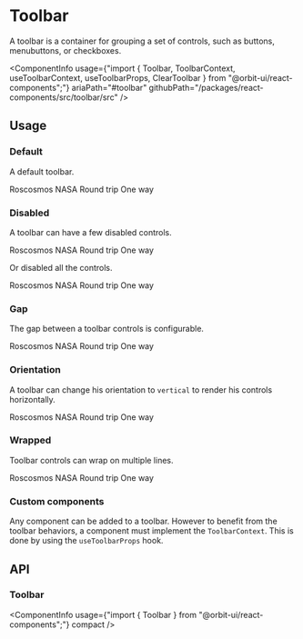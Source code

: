 
<Meta
    title="Components/Toolbar"
    id="toolbar"
/>

# Toolbar

<Tagline>A toolbar is a container for grouping a set of controls, such as buttons, menubuttons, or checkboxes.</Tagline>

<ComponentInfo
    usage={"import { Toolbar, ToolbarContext, useToolbarContext, useToolbarProps, ClearToolbar } from \"@orbit-ui/react-components\";"}
    ariaPath="#toolbar"
    githubPath="/packages/react-components/src/toolbar/src"
/>

## Usage

### Default

A default toolbar.

<Preview>
    <Story name="default">
        <Toolbar>
            <TextInput placeholder="Destination" />
            <RadioGroup>
                <Radio value="roscosmos">Roscosmos</Radio>
                <Radio value="nasa">NASA</Radio>
            </RadioGroup>
            <CheckboxGroup>
                <ToggleButton variant="secondary" value="round-trip">Round trip</ToggleButton>
                <ToggleButton variant="secondary" value="one-way">One way</ToggleButton>
            </CheckboxGroup>
        </Toolbar>
    </Story>
</Preview>

### Disabled

A toolbar can have a few disabled controls.

<Preview>
    <Story name="disabled control">
        <Toolbar>
            <TextInput placeholder="Destination" />
            <RadioGroup disabled>
                <Radio value="roscosmos">Roscosmos</Radio>
                <Radio value="nasa">NASA</Radio>
            </RadioGroup>
            <CheckboxGroup>
                <ToggleButton variant="secondary" value="round-trip">Round trip</ToggleButton>
                <ToggleButton variant="secondary" value="one-way">One way</ToggleButton>
            </CheckboxGroup>
        </Toolbar>
    </Story>
</Preview>

Or disabled all the controls.

<Preview>
    <Story name="disabled toolbar">
        <Toolbar disabled>
            <TextInput placeholder="Destination" />
            <RadioGroup>
                <Radio value="roscosmos">Roscosmos</Radio>
                <Radio value="nasa">NASA</Radio>
            </RadioGroup>
            <CheckboxGroup>
                <ToggleButton variant="secondary" value="round-trip">Round trip</ToggleButton>
                <ToggleButton variant="secondary" value="one-way">One way</ToggleButton>
            </CheckboxGroup>
        </Toolbar>
    </Story>
</Preview>

### Gap

The gap between a toolbar controls is configurable.

<Preview>
    <Story name="gap">
        <Toolbar gap={9}>
            <TextInput placeholder="Destination" />
            <RadioGroup>
                <Radio value="roscosmos">Roscosmos</Radio>
                <Radio value="nasa">NASA</Radio>
            </RadioGroup>
            <CheckboxGroup>
                <ToggleButton variant="secondary" value="round-trip">Round trip</ToggleButton>
                <ToggleButton variant="secondary" value="one-way">One way</ToggleButton>
            </CheckboxGroup>
        </Toolbar>
    </Story>
</Preview>

### Orientation

A toolbar can change his orientation to `vertical` to render his controls horizontally.

<Preview>
    <Story name="orientation">
        <Toolbar orientation="vertical">
            <TextInput placeholder="Destination" />
            <RadioGroup>
                <Radio value="roscosmos">Roscosmos</Radio>
                <Radio value="nasa">NASA</Radio>
            </RadioGroup>
            <CheckboxGroup>
                <ToggleButton variant="secondary" value="round-trip">Round trip</ToggleButton>
                <ToggleButton variant="secondary" value="one-way">One way</ToggleButton>
            </CheckboxGroup>
        </Toolbar>
    </Story>
</Preview>

### Wrapped

Toolbar controls can wrap on multiple lines.

<Preview>
    <Story name="wrap">
        <Div width="700px">
            <Toolbar wrap>
                <TextInput placeholder="Destination" />
                <RadioGroup>
                    <Radio value="roscosmos">Roscosmos</Radio>
                    <Radio value="nasa">NASA</Radio>
                </RadioGroup>
                <CheckboxGroup>
                    <ToggleButton variant="secondary" value="round-trip">Round trip</ToggleButton>
                    <ToggleButton variant="secondary" value="one-way">One way</ToggleButton>
                </CheckboxGroup>
            </Toolbar>
        </Div>
    </Story>
</Preview>

### Custom components

Any component can be added to a toolbar. However to benefit from the toolbar behaviors, a component must implement the `ToolbarContext`. This is done by using the `useToolbarProps` hook.

<Preview filePath="/toolbar/docs/CustomComponent" />

## API

### Toolbar

<ComponentInfo
    usage={"import { Toolbar } from \"@orbit-ui/react-components\";"}
    compact
/>

<ArgsTable of={InnerToolbar} sort="alpha" />


